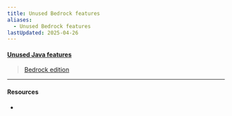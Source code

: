 ```yaml
---
title: Unused Bedrock features
aliases:
  - Unused Bedrock features
lastUpdated: 2025-04-26
---
```



#### [Unused Java features](/unusedjavafeatures)

> [Bedrock edition](/bedrockedition)

---

#### Resources

- <Wiki path="w/Bedrock_Edition_unused_features" />